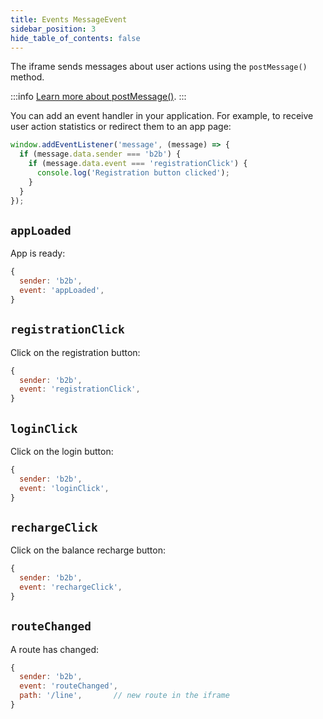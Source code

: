 ```yaml
---
title: Events MessageEvent
sidebar_position: 3
hide_table_of_contents: false
---
```



The iframe sends messages about user actions using the `postMessage()` method.

:::info
[Learn more about postMessage()](https://developer.mozilla.org/docs/Web/API/Window/postMessage).
:::

You can add an event handler in your application. For example, to receive user
action statistics or redirect them to an app page:

```js
window.addEventListener('message', (message) => {
  if (message.data.sender === 'b2b') {
    if (message.data.event === 'registrationClick') {
      console.log('Registration button clicked');
    }
  }
});
```


## `appLoaded`

App is ready:

```js
{
  sender: 'b2b',
  event: 'appLoaded',
}
```


## `registrationClick`

Click on the registration button:

```js
{
  sender: 'b2b',
  event: 'registrationClick',
}
```


## `loginClick`

Click on the login button:

```js
{
  sender: 'b2b',
  event: 'loginClick',
}
```


## `rechargeClick`

Click on the balance recharge button:

```js
{
  sender: 'b2b',
  event: 'rechargeClick',
}
```


## `routeChanged`

A route has changed:

```js
{
  sender: 'b2b',
  event: 'routeChanged',
  path: '/line',       // new route in the iframe
}
```
